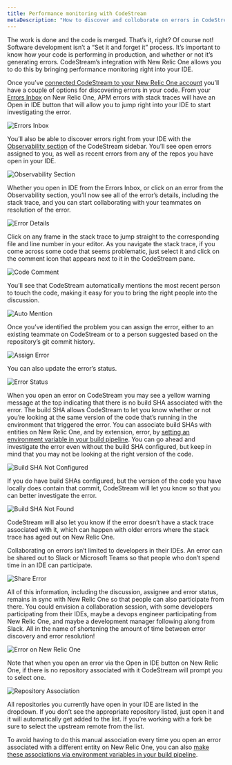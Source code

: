 ```yaml
---
title: Performance monitoring with CodeStream
metaDescription: "How to discover and colloborate on errors in CodeStream."
---
```


The work is done and the code is merged. That’s it, right? Of course not!
Software development isn’t a “Set it and forget it” process. It’s important to
know how your code is performing in production, and whether or not it’s
generating errors. CodeStream’s integration with New Relic One allows you to do
this by bringing performance monitoring right into your IDE.

Once you’ve [connected CodeStream to your New Relic One
account](/docs/codestream/start-here/codestream-new-relic) you’ll have a couple
of options for discovering errors in your code. From your [Errors
Inbox](/docs/errors-inbox/errors-inbox/) on New Relic One, APM errors with stack
traces will have an Open in IDE button that will allow you to jump right into
your IDE to start investigating the error.

![Errors Inbox](/images/ErrorsInbox.png)

You’ll also be able to discover errors right from your IDE with the
[Observability
section](/docs/codestream/codestream-ui-overview/observability-section) of the
CodeStream sidebar. You’ll see open errors assigned to you, as well as recent
errors from any of the repos you have open in your IDE.

![Observability Section](/images/ObservabilitySection.png)

Whether you open in IDE from the Errors Inbox, or click on an error from the
Observability section, you’ll now see all of the error’s details, including the
stack trace, and you can start collaborating with your teammates on resolution
of the error.

![Error Details](/images/ErrorDetails.png)

Click on any frame in the stack trace to jump straight to the corresponding file
and line number in your editor. As you navigate the stack trace, if you come
across some code that seems problematic, just select it and click on the comment
icon that appears next to it in the CodeStream pane. 

![Code Comment](/images/ErrorCodeComment.png) 

You’ll see that CodeStream automatically mentions the most recent person to
touch the code, making it easy for you to bring the right people into the
discussion.

![Auto Mention](/images/ErrorAutoMention.png)

Once you’ve identified the problem you can assign the error, either to an
existing teammate on CodeStream or to a person suggested based on the
repository’s git commit history.

![Assign Error](/images/ErrorAssignee.png)

You can also update the error’s status.

![Error Status](/images/ErrorStatus.png)

When you open an error on CodeStream you may see a yellow warning message at the
top indicating that there is no build SHA associated with the error. The build
SHA allows CodeStream to let you know whether or not you’re looking at the same
version of the code that’s running in the environment that triggered the error.
You can associate build SHAs with entities on New Relic One, and by extension,
error, by [setting an environment variable in your build
pipeline](/docs/codestream/start-here/codestream-new-relic/#apm). You can go
ahead and investigate the error even without the build SHA configured, but keep
in mind that you may not be looking at the right version of the code.

![Build SHA Not Configured](/images/BuildSHANotConfigured.png)

If you do have build SHAs configured, but the version of the code you have
locally does contain that commit, CodeStream will let you know so that you can
better investigate the error.

![Build SHA Not Found](/images/BuildSHANotFound.png)

CodeStream will also let you know if the error doesn’t have a stack trace
associated with it, which can happen with older errors where the stack trace has
aged out on New Relic One.

Collaborating on errors isn’t limited to developers in their IDEs. An error can
be shared out to Slack or Microsoft Teams so that people who don’t spend time in
an IDE can participate.

![Share Error](/images/ShareError.png)

All of this information, including the discussion, assignee and error status,
remains in sync with New Relic One so that people can also participate from
there. You could envision a collaboration session, with some developers
participating from their IDEs, maybe a devops engineer participating from New
Relic One, and maybe a development manager following along from Slack. All in
the name of shortening the amount of time between error discovery and error
resolution!

![Error on New Relic One](/images/ErrorOnNR1.png)

Note that when you open an error via the Open in IDE button on New Relic One, if
there is no repository associated with it CodeStream will prompt you to select
one.

![Repository Association](/images/RepoAssociation.png)

All repositories you currently have open in your IDE are listed in the dropdown.
If you don’t see the appropriate repository listed, just open it and it will
automatically get added to the list. If you’re working with a fork be sure to
select the upstream remote from the list.

To avoid having to do this manual association every time you open an error
associated with a different entity on New Relic One, you can also [make these
associations via environment variables in your build
pipeline](/docs/codestream/start-here/codestream-new-relic/#repo-url).

